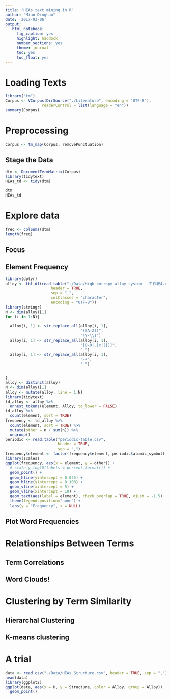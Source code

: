 ```yaml
---
title: "HEAs text mining in R"
author: "Miao Dinghao"
date: '2017-03-06'
output:
   html_notebook:
     fig_caption: yes
     highlight: haddock
     number_sections: yes
     theme: journal
     toc: yes
     toc_float: yes
---
```

# Loading Texts

```r
library("tm")
Corpus <- VCorpus(DirSource("./Literature", encoding = "UTF-8"),
                readerControl = list(language = "en"))
summary(Corpus)
```
# Preprocessing
```r
Corpus <- tm_map(Corpus, removePunctuation)
```
## Stage the Data
```r
dtm <- DocumentTermMatrix(Corpus)
library(tidytext)
HEAs_td <- tidy(dtm)

dtm
HEAs_td
```

# Explore data
```r
freq <- colSums(dtm)
length(freq)
```

## Focus
## Element Frequency
```r
library(dplyr)
alloy <- tbl_df(read.table("./Data/High-entropy alloy system - 工作表4.csv", 
                    header = TRUE, 
                    sep = ",",
                    colClasses = "character",
                    encoding = "UTF-8"))
library(stringr)
N <- dim(alloy)[1]
for (i in 1:N){
  
  alloy[i, 1] <- str_replace_all(alloy[i, 1],
                                 "([A-Z])",
                                 "\\-\\1")
  alloy[i, 1] <- str_replace_all(alloy[i, 1],
                                 "[0-9|.|x|(|)]",
                                 "-")
  alloy[i, 1] <- str_replace_all(alloy[i, 1],
                                 "-+",
                                 " ")
  

}
alloy <- distinct(alloy)
N <- dim(alloy)[1]
alloy <- mutate(alloy, line = 1:N)
library(tidytext)
td_alloy <- alloy %>%
  unnest_tokens(element, Alloy, to_lower = FALSE)
td_alloy %>%
  count(element, sort = TRUE)
frequency <- td_alloy %>%
  count(element, sort = TRUE) %>%
  mutate(other = n / sum(n)) %>%
  ungroup()
periodic <- read.table("periodic-table.csv",
                       header = TRUE,
                       sep = ",") 
frequency$element <- factor(frequency$element, periodic$atomic_symbol)
library(scales)
ggplot(frequency, aes(x = element, y = other)) +
  # scale_y_log10(labels = percent_format()) +
  geom_point() +
  geom_hline(yintercept = 0.025) +
  geom_hline(yintercept = 0.100) +
  geom_vline(xintercept = 5) + 
  geom_vline(xintercept = 19) +
  geom_text(aes(label = element), check_overlap = TRUE, vjust = -1.5) +
  theme(legend.position="none") +
  labs(y = "Frequency", x = NULL)
```

## Plot Word Frequencies
# Relationships Between Terms
## Term Correlations
## Word Clouds!
# Clustering by Term Similarity
## Hierarchal Clustering
## K-means clustering


# A trial 
```r
data <- read.csv("./Data/HEAs_Structure.csv", header = TRUE, sep = ",")
head(data)
library(ggplot2)
ggplot(data, aes(x = H, y = Structure, color = Alloy, group = Alloy)) +
  geom_point() 
  
```



